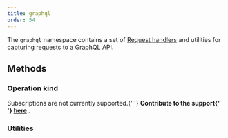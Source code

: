```yaml
---
title: graphql
order: 54
---
```


The `graphql` namespace contains a set of [Request handlers](/docs/basics/request-handler) and utilities for capturing requests to a GraphQL API.

## Methods


### Operation kind

<PageLink
  title="query()"
  description="Capture a GraphQL query by name"
  page={GraphQLQueryAPI}
  url="/docs/api/graphql/query"
/>
<PageLink
  title="mutation()"
  description="Capture a GraphQL mutation by name"
  page={GraphQLMutationAPI}
  url="/docs/api/graphql/mutation"
/>
<Hint mode="warning">
  Subscriptions are not currently supported.{' '}
  <strong>
    Contribute to the support{' '}
    <a href="https://github.com/mswjs/msw/issues/285">here</a>
  </strong>
  .
</Hint>

### Utilities

<PageLink
  title="operation()"
  description="Capture any GraphQL operation regardless of type or name"
  page={GraphQLOperationAPI}
  url="/docs/api/graphql/operation"
/>
<PageLink
  title="link()"
  description="Configure endpoint-based GraphQL requests interception"
  page={GraphQLLinkAPI}
  url="/docs/api/graphql/link"
/>
